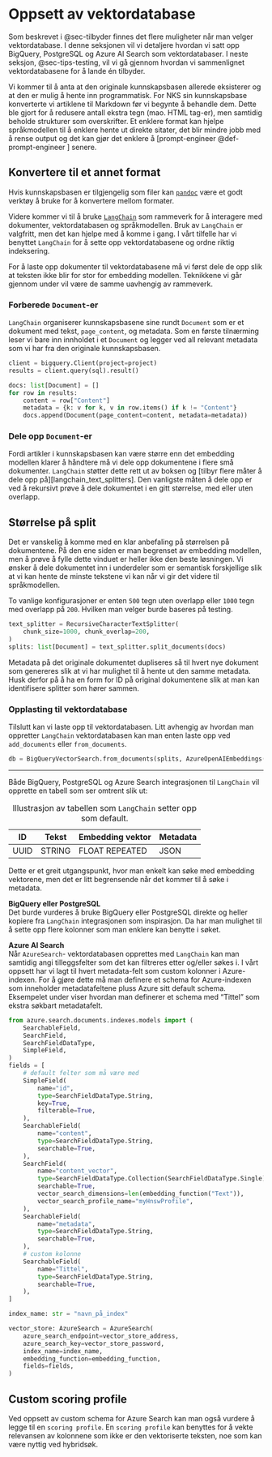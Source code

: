 # Oppsett av vektordatabase {#sec-oppsett-vektordatabase}

Som beskrevet i @sec-tilbyder finnes det flere muligheter når man velger
vektordatabase. I denne seksjonen vil vi detaljere hvordan vi satt opp BigQuery,
PostgreSQL og Azure AI Search som vektordatabaser. I neste seksjon,
@sec-tips-testing, vil vi gå gjennom hvordan vi sammenlignet vektordatabasene
for å lande én tilbyder.

Vi kommer til å anta at den originale kunnskapsbasen allerede eksisterer og at
den er mulig å hente inn programmatisk. For NKS sin kunnskapsbase konverterte vi
artiklene til Markdown før vi begynte å behandle dem. Dette ble gjort for å
redusere antall ekstra tegn (mao. HTML tag-er), men samtidig beholde strukturer
som overskrifter. Et enklere format kan hjelpe språkmodellen til å enklere hente
ut direkte sitater, det blir mindre jobb med å rense output og det kan gjør det
enklere å [prompt-engineer @def-prompt-engineer ] senere.

::: {.callout-tip collapse="true"}
## Konvertere til et annet format
Hvis kunnskapsbasen er tilgjengelig som filer kan
[`pandoc`](https://pandoc.org/) være et godt verktøy å bruke for å konvertere
mellom formater.
:::

Videre kommer vi til å bruke [`LangChain`](https://www.langchain.com/) som
rammeverk for å interagere med dokumenter, vektordatabasen og språkmodellen.
Bruk av `LangChain` er valgfritt, men det kan hjelpe med å komme i gang. 
I vårt tilfelle har vi benyttet `LangChain` for å sette opp vektordatabasene og
ordne riktig indeksering.   

For å laste opp dokumenter til vektordatabasene må vi først dele de
opp slik at teksten ikke blir for stor for embedding modellen.
Teknikkene vi går gjennom under vil være de samme uavhengig av rammeverk.

### Forberede `Document`-er

`LangChain` organiserer kunnskapsbasene sine rundt `Document` som er et dokument
med tekst, `page_content`, og metadata. Som en første tilnærming leser vi bare
inn innholdet i et `Document` og legger ved all relevant metadata som vi har fra
den originale kunnskapsbasen.

```python
client = bigquery.Client(project=project)
results = client.query(sql).result()

docs: list[Document] = []
for row in results:
    content = row["Content"]
    metadata = {k: v for k, v in row.items() if k != "Content"}
    docs.append(Document(page_content=content, metadata=metadata))
```

### Dele opp `Document`-er

Fordi artikler i kunnskapsbasen kan være større enn det embedding modellen
klarer å håndtere må vi dele opp dokumentene i flere små dokumenter. `LangChain`
støtter dette rett ut av boksen og [tilbyr flere måter å dele opp
på][langchain_text_splitters]. Den vanligste måten å dele opp er ved å rekursivt
prøve å dele dokumentet i en gitt størrelse, med eller uten overlapp.

::: {.callout-note collapse="true"}
## Størrelse på split
Det er vanskelig å komme med en klar anbefaling på størrelsen på dokumentene. På
den ene siden er man begrenset av embedding modellen, men å prøve å fylle dette
vinduet er heller ikke den beste løsningen. Vi ønsker å dele dokumentet inn i
underdeler som er semantisk forskjellige slik at vi kan hente de minste tekstene
vi kan når vi gir det videre til språkmodellen.

To vanlige konfigurasjoner er enten `500` tegn uten overlapp eller `1000` tegn
med overlapp på `200`. Hvilken man velger burde baseres på testing.
:::

```python
text_splitter = RecursiveCharacterTextSplitter(
    chunk_size=1000, chunk_overlap=200,
)
splits: list[Document] = text_splitter.split_documents(docs)
```

Metadata på det originale dokumentet dupliseres så til hvert nye dokument som
genereres slik at vi har mulighet til å hente ut den samme metadata. Husk derfor
på å ha en form for ID på original dokumentene slik at man kan identifisere
splitter som hører sammen.

### Opplasting til vektordatabase

Tilslutt kan vi laste opp til vektordatabasen. Litt avhengig av hvordan man
oppretter `LangChain` vektordatabasen kan man enten laste opp ved
`add_documents` eller `from_documents`.

```python
db = BigQueryVectorSearch.from_documents(splits, AzureOpenAIEmbeddings())
```

---

Både BigQuery, PostgreSQL og Azure Search integrasjonen til `LangChain` vil opprette en tabell
som ser omtrent slik ut:

| ID | Tekst | Embedding vektor | Metadata |
|----|-------|------------------|----------|
| UUID | STRING | FLOAT REPEATED | JSON |

: Illustrasjon av tabellen som `LangChain` setter opp som default.

Dette er et greit utgangspunkt, hvor man enkelt kan søke med embedding
vektorene, men det er litt begrensende når det kommer til å søke i metadata. 

**BigQuery eller PostgreSQL**  
Det burde vurderes å bruke BigQuery eller PostgreSQL direkte og heller
kopiere fra `LangChain` integrasjonen som inspirasjon. Da har man mulighet til å
sette opp flere kolonner som man enklere kan benytte i søket.

**Azure AI Search**  
Når `AzureSearch`- vektordatabasen opprettes med `LangChain` kan man samtidig angi 
tilleggsfelter som det kan filtreres etter og/eller søkes i.  I vårt oppsett har vi lagt til
hvert metadata-felt som custom kolonner i Azure-indexen. For å gjøre dette må man definere et schema for Azure-indexen som inneholder metadatafeltene pluss Azure sitt default schema. Eksempelet under viser hvordan man definerer et schema med "Tittel" som ekstra søkbart metadatafelt.
```python
from azure.search.documents.indexes.models import (
    SearchableField,
    SearchField,
    SearchFieldDataType,
    SimpleField,
)
fields = [
    # default felter som må være med
    SimpleField(
        name="id",
        type=SearchFieldDataType.String,
        key=True,
        filterable=True,
    ),
    SearchableField(
        name="content",
        type=SearchFieldDataType.String,
        searchable=True,
    ),
    SearchField(
        name="content_vector",
        type=SearchFieldDataType.Collection(SearchFieldDataType.Single),
        searchable=True,
        vector_search_dimensions=len(embedding_function("Text")),
        vector_search_profile_name="myHnswProfile",
    ),
    SearchableField(
        name="metadata",
        type=SearchFieldDataType.String,
        searchable=True,
    ),
    # custom kolonne
    SearchableField(
        name="Tittel",
        type=SearchFieldDataType.String,
        searchable=True,
    ),
]

index_name: str = "navn_på_index"

vector_store: AzureSearch = AzureSearch(
    azure_search_endpoint=vector_store_address,
    azure_search_key=vector_store_password,
    index_name=index_name,
    embedding_function=embedding_function,
    fields=fields,
)
```
::: {.callout-tip collapse="true"}
## Custom scoring profile
Ved oppsett av custom schema for Azure Search kan man også vurdere å legge til en `scoring profile`. En `scoring profile` kan benyttes for å vekte relevansen av kolonnene som ikke er den vektoriserte teksten, noe som kan være nyttig ved hybridsøk. 
:::